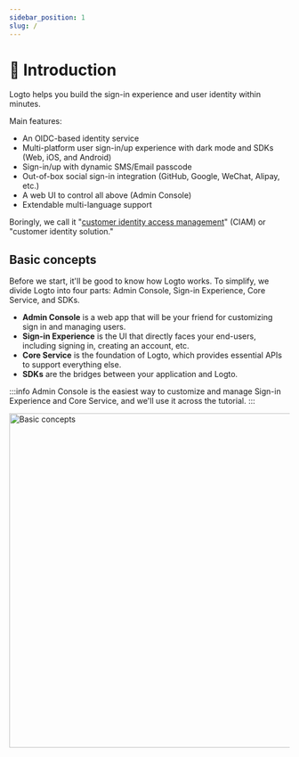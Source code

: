 ```yaml
---
sidebar_position: 1
slug: /
---
```


# 💁 Introduction

Logto helps you build the sign-in experience and user identity within minutes.

Main features:

- An OIDC-based identity service
- Multi-platform user sign-in/up experience with dark mode and SDKs (Web, iOS, and Android)
- Sign-in/up with dynamic SMS/Email passcode
- Out-of-box social sign-in integration (GitHub, Google, WeChat, Alipay, etc.)
- A web UI to control all above (Admin Console)
- Extendable multi-language support

Boringly, we call it "[customer identity access management](https://en.wikipedia.org/wiki/Customer_identity_access_management)" (CIAM) or "customer identity solution."

## Basic concepts

Before we start, it'll be good to know how Logto works. To simplify, we divide Logto into four parts: Admin Console, Sign-in Experience, Core Service, and SDKs.

- **Admin Console** is a web app that will be your friend for customizing sign in and managing users.
- **Sign-in Experience** is the UI that directly faces your end-users, including signing in, creating an account, etc.
- **Core Service** is the foundation of Logto, which provides essential APIs to support everything else.
- **SDKs** are the bridges between your application and Logto.

:::info
Admin Console is the easiest way to customize and manage Sign-in Experience and Core Service, and we'll use it across the tutorial.
:::


<img src={basicConcepts} alt="Basic concepts" width="600px" />
